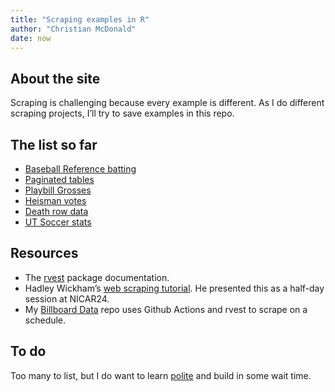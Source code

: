 ```yaml
---
title: "Scraping examples in R"
author: "Christian McDonald"
date: now
---
```


## About the site

Scraping is challenging because every example is different. As I do different scraping projects, I'll try to save examples in this repo.

## The list so far

- [Baseball Reference batting](s-bbref-batting.qmd)
- [Paginated tables](s-paginated-tables.qmd)
- [Playbill Grosses](s-playbill-grosses.qmd)
- [Heisman votes](s-sref-cfb-heisman.qmd)
- [Death row data](s-tdcj-deathrow.qmd)
- [UT Soccer stats](s-ut-soccer-stats.qmd)

## Resources

- The [rvest](https://rvest.tidyverse.org/index.html) package documentation.
- Hadley Wickham's [web scraping tutorial](https://github.com/hadley/web-scraping). He presented this as a half-day session at NICAR24.
- My [Billboard Data](https://github.com/utdata/rwd-billboard-data) repo uses Github Actions and rvest to scrape on a schedule.

## To do

Too many to list, but I do want to learn [polite](https://dmi3kno.github.io/polite/) and build in some wait time.

